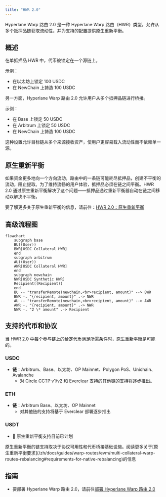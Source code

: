 ```yaml
---
title: "HWR 2.0"
---
```


Hyperlane Warp 路由 2.0 是一种 Hyperlane Warp 路由（HWR）类型，允许从多个抵押品链获取流动性，并为支持的配置提供原生重新平衡。

## 概述

在单抵押品 HWR 中，代币被锁定在一个源链上。

示例：

- 在以太坊上锁定 100 USDC
- 在 NewChain 上铸造 100 USDC

另一方面，Hyperlane Warp 路由 2.0 允许用户从多个抵押品链进行桥接。

示例：

- 在 Base 上锁定 50 USDC
- 在 Arbitrum 上锁定 50 USDC
- 在 NewChain 上铸造 100 USDC

这种设置允许目标链从多个来源接收资产，使用户更容易载入流动性而不依赖单一源。

## 原生重新平衡

如果资金更多地向一个方向流动，路由中的一条链可能耗尽抵押品，创建不平衡的流动，阻止提取。为了维持流畅的用户体验，抵押品必须在链之间平衡。HWR 2.0 通过原生重新平衡解决了这个问题——抵押品通过重新平衡器自动在链之间移动以解决不平衡。

要了解更多关于原生重新平衡的信息，请前往：[HWR 2.0：原生重新平衡](/zh/docs/guides/warp-routes/evm/multi-collateral-warp-routes-rebalancing)

## 高级流程图

```mermaid
flowchart
    subgraph base
    BU((User))
    BWR[USDC Collateral HWR]
    end
    subgraph arbitrum
    AU((User))
    AWR[USDC Collateral HWR]
    end
    subgraph newchain
    NWR[USDC Synthetic HWR]
    Recipient((Recipient))
    end
    BU -- "transferRemote(newchain,<br>recipient, amount)" --> BWR
    BWR -. "{recipient, amount}" .-> NWR
    AU -- "transferRemote(newchain,<br>recipient, amount)" --> AWR
    AWR -. "{recipient, amount}" .-> NWR
    NWR -. "2 \* amount" .-> Recipient
```

## 支持的代币和协议

当 HWR 2.0 中每个参与链上的给定代币满足所需条件时，原生重新平衡是可能的。

### USDC

- **链**：Arbitrum、Base、以太坊、OP Mainnet、Polygon PoS、Unichain、Avalanche
  - 对 [Circle CCTP](https://developers.circle.com/cctp) v1/v2 和 Everclear 支持的其他链的支持将逐步推出。

### ETH
- **链**：Arbitrum Base、以太坊、OP Mainnet
  - 对其他链的支持将基于 Everclear 部署逐步推出

### USDT

- 🚧 原生重新平衡支持目前已计划

<Note>
原生重新平衡的链支持取决于协议可用性和代币桥接基础设施。阅读更多关于[原生重新平衡要求](/zh/docs/guides/warp-routes/evm/multi-collateral-warp-routes-rebalancing#requirements-for-native-rebalancing)的信息
</Note>

## 指南

- 要部署 Hyperlane Warp 路由 2.0，请前往[部署 Hyperlane Warp 路由 2.0](/zh/docs/guides/warp-routes/evm/deploy-multi-collateral-warp-routes)